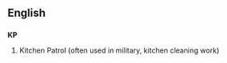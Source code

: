 ==English==
==={{initialism}}===
'''KP'''

#Kitchen Patrol (often used in military, kitchen cleaning work)
